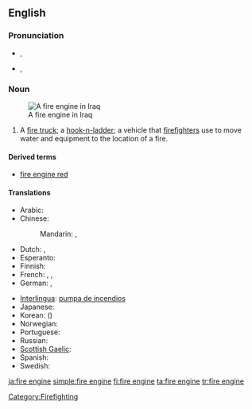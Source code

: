 ==English==
{{wikipedia}}

===Pronunciation===
* {{a|British|Australian}} {{IPA|/faɪə(ɹ)-ɛn.dʒin/}}, {{SAMPA|/faI@(r)-En.dZIn/}}
* {{a|US}} {{IPA|/faɪɚ-ɛn.dʒin/}}, {{SAMPA|/faI@`-En.dZIn/}}

===Noun===
{{en-noun|sg=[[fire]] [[engine]]}}
[[Image:Baghdad fire department engine Iraq.jpg|thumb|A fire engine in Iraq]]

# A [[fire truck]]; a [[hook-n-ladder]]; a vehicle that [[firefighter]]s use to move water and equipment to the location of a fire.

====Derived terms====
* [[fire engine red]]

====Translations====
{{trans-top|fire truck}}
* Arabic: {{t|ar|حريق محرك|m|tr=Hariiq muHárrik|sc=Arab}}
* Chinese:
*: Mandarin: {{t|zh|消防車|sc=Hani}},  {{t|zh|消防车|tr=xiāofángchē|sc=Hani}}
* Dutch: {{t+|nl|brandweerauto|m}}, {{t+|nl|brandweerwagen|m}}
* Esperanto: {{t+|eo|fajropumpilo|xs=Esperanto}}
* Finnish: {{t-|fi|paloauto}}
* French: {{t+|fr|camion d'incendie|m}}, {{t+|fr|pompe à incendie|f}}, {{t+|fr|voiture de pompiers|f}}
* German: {{t+|de|Feuerwehrwagen|m}}, {{t+|de|Feuerwehrspritze|f}}
{{trans-mid}}
* [[Interlingua]]: [[pumpa de incendios]]
* Japanese: {{t-|ja|消防車|tr=しょうぼうしゃ, shōbōsha}}
* Korean: {{t|ko|소방차|tr=sobangcha|sc=Kore}} ({{t|ko|消防車|sc=Kore}})
* Norwegian: {{t-|no|brannbil|m}}
* Portuguese: {{t+|pt|bomba de incêndio|f}}
* Russian: {{t|ru|пожарная машина|f|tr=požárnaja mašína|sc=Cyrl}}
* [[Scottish Gaelic]]: {{t-|gd|einnsean-smàlaidh|m|xs=Scottish Gaelic}}
* Spanish: {{t+|es|coche de bomberos|m}}
* Swedish: {{t|sv|brandbil|c}}
{{trans-bottom}}

[[Category:Firefighting]]

[[ja:fire engine]]
[[simple:fire engine]]
[[fi:fire engine]]
[[ta:fire engine]]
[[tr:fire engine]]